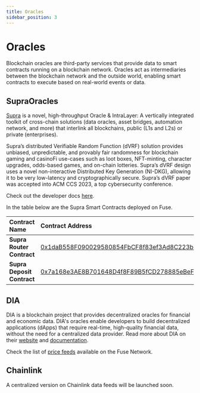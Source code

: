 ```yaml
---
title: Oracles
sidebar_position: 3
---
```


# Oracles

Blockchain oracles are third-party services that provide data to smart contracts running on a blockchain network. Oracles act as intermediaries between the blockchain network and the outside world, enabling smart contracts to execute based on real-world events or data.

## SupraOracles

[Supra](https://supra.com) is a novel, high-throughput Oracle & IntraLayer: A vertically integrated toolkit of cross-chain solutions (data oracles, asset bridges, automation network, and more) that interlink all blockchains, public (L1s and L2s) or private (enterprises).

Supra’s distributed Verifiable Random Function (dVRF) solution provides unbiased, unpredictable, and provably fair randomness for blockchain gaming and casinoFi use-cases such as loot boxes, NFT-minting, character upgrades, odds-based games, and on-chain lotteries. Supra’s dVRF design uses a novel non-interactive Distributed Key Generation (NI-DKG), allowing it to be very low-latency and cryptographically secure. Supra’s dVRF paper was accepted into ACM CCS 2023, a top cybersecurity conference.

Check out the developer docs [here](https://supra.com/docs/overview/).

In the table below are the Supra Smart Contracts deployed on Fuse.

| **Contract Name**          | Contract Address                                                                                                          | Version |
| :------------------------- | :------------------------------------------------------------------------------------------------------------------------ | :------ |
| **Supra Router Contract**  | [0x1daB558F090029580854FbCF8f83ef3Ad8C223b5](https://explorer.fuse.io/address/0x1daB558F090029580854FbCF8f83ef3Ad8C223b5) | V2      |
| **Supra Deposit Contract** | [0x7a168e3AE8B701648D4f8F89B5fCD278885eBeFA](https://explorer.fuse.io/address/0x7a168e3AE8B701648D4f8F89B5fCD278885eBeFA) | V2      |

## DIA

DIA is a blockchain project that provides decentralized oracles for financial and economic data. DIA's oracles enable developers to build decentralized applications (dApps) that require real-time, high-quality financial data, without the need for a centralized data provider. Read more about DIA on their [website](https://www.diadata.org/) and [documentation](https://docs.diadata.org/).

Check the list of [price feeds](https://docs.diadata.org/documentation/oracle-documentation/deployed-contracts#fuse) available on the Fuse Network.

## Chainlink

A centralized version on Chainlink data feeds will be launched soon.
